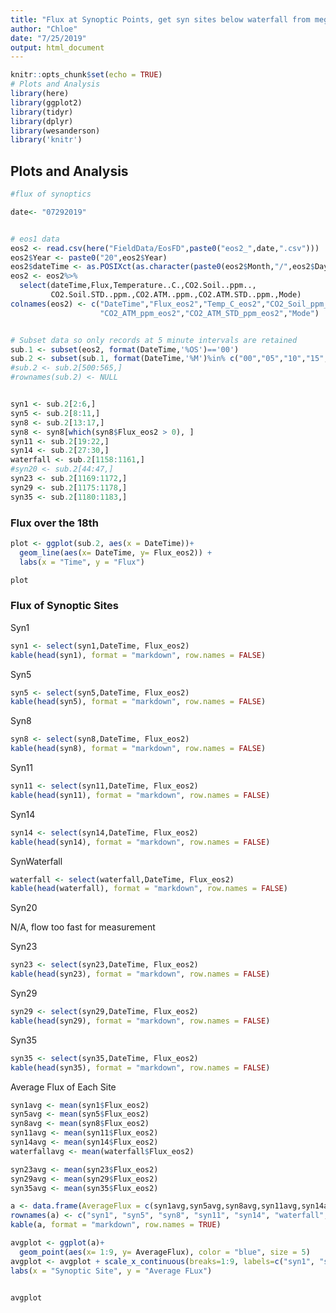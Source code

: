 ```yaml
---
title: "Flux at Synoptic Points, get syn sites below waterfall from meg* NOT COMPLETE, only waterfall, 23,29,35 correct"
author: "Chloe"
date: "7/25/2019"
output: html_document
---
```


```r
knitr::opts_chunk$set(echo = TRUE)
# Plots and Analysis
library(here)
library(ggplot2)
library(tidyr)
library(dplyr)
library(wesanderson)
library('knitr')

```

## Plots and Analysis

```r
#flux of synoptics 

date<- "07292019"


# eos1 data
eos2 <- read.csv(here("FieldData/EosFD",paste0("eos2_",date,".csv")))
eos2$Year <- paste0("20",eos2$Year)
eos2$dateTime <- as.POSIXct(as.character(paste0(eos2$Month,"/",eos2$Day,"/",eos2$Year," ",eos2$Time)), format = "%m/%d/%Y %H:%M:%OS")
eos2 <- eos2%>%
  select(dateTime,Flux,Temperature..C.,CO2.Soil..ppm..,
         CO2.Soil.STD..ppm.,CO2.ATM..ppm.,CO2.ATM.STD..ppm.,Mode)
colnames(eos2) <- c("DateTime","Flux_eos2","Temp_C_eos2","CO2_Soil_ppm_eos2","CO2_Soil_STD_ppm_eos2",
                    "CO2_ATM_ppm_eos2","CO2_ATM_STD_ppm_eos2","Mode")


# Subset data so only records at 5 minute intervals are retained
sub.1 <- subset(eos2, format(DateTime,'%OS')=='00')
sub.2 <- subset(sub.1, format(DateTime,'%M')%in% c("00","05","10","15","20","25","30","35","40","45","50","55","60"))
#sub.2 <- sub.2[500:565,]
#rownames(sub.2) <- NULL


syn1 <- sub.2[2:6,]
syn5 <- sub.2[8:11,]
syn8 <- sub.2[13:17,]
syn8 <- syn8[which(syn8$Flux_eos2 > 0), ]
syn11 <- sub.2[19:22,]
syn14 <- sub.2[27:30,]
waterfall <- sub.2[1158:1161,]
#syn20 <- sub.2[44:47,]
syn23 <- sub.2[1169:1172,]
syn29 <- sub.2[1175:1178,]
syn35 <- sub.2[1180:1183,]

```

### Flux over the 18th
```r

plot <- ggplot(sub.2, aes(x = DateTime))+
  geom_line(aes(x= DateTime, y= Flux_eos2)) +
  labs(x = "Time", y = "Flux")

plot
```


### Flux of Synoptic Sites

Syn1
```r

syn1 <- select(syn1,DateTime, Flux_eos2)
kable(head(syn1), format = "markdown", row.names = FALSE)

```
Syn5
```r

syn5 <- select(syn5,DateTime, Flux_eos2)
kable(head(syn5), format = "markdown", row.names = FALSE)

```
Syn8
```r

syn8 <- select(syn8,DateTime, Flux_eos2)
kable(head(syn8), format = "markdown", row.names = FALSE)

```
Syn11
```r

syn11 <- select(syn11,DateTime, Flux_eos2)
kable(head(syn11), format = "markdown", row.names = FALSE)

```
Syn14
```r

syn14 <- select(syn14,DateTime, Flux_eos2)
kable(head(syn14), format = "markdown", row.names = FALSE)

```
SynWaterfall
```r

waterfall <- select(waterfall,DateTime, Flux_eos2)
kable(head(waterfall), format = "markdown", row.names = FALSE)

```
Syn20

N/A, flow too fast for measurement




Syn23
```r

syn23 <- select(syn23,DateTime, Flux_eos2)
kable(head(syn23), format = "markdown", row.names = FALSE)

```
Syn29
```r

syn29 <- select(syn29,DateTime, Flux_eos2)
kable(head(syn29), format = "markdown", row.names = FALSE)

```
Syn35
```r

syn35 <- select(syn35,DateTime, Flux_eos2)
kable(head(syn35), format = "markdown", row.names = FALSE)

```

Average Flux of Each Site
```r
syn1avg <- mean(syn1$Flux_eos2)
syn5avg <- mean(syn5$Flux_eos2)
syn8avg <- mean(syn8$Flux_eos2)
syn11avg <- mean(syn11$Flux_eos2)
syn14avg <- mean(syn14$Flux_eos2)
waterfallavg <- mean(waterfall$Flux_eos2)

syn23avg <- mean(syn23$Flux_eos2)
syn29avg <- mean(syn29$Flux_eos2)
syn35avg <- mean(syn35$Flux_eos2)

a <- data.frame(AverageFlux = c(syn1avg,syn5avg,syn8avg,syn11avg,syn14avg,waterfallavg,syn23avg,syn29avg,syn35avg))
rownames(a) <- c("syn1", "syn5", "syn8", "syn11", "syn14", "waterfall", "syn23", "syn29", "syn35")
kable(a, format = "markdown", row.names = TRUE)

avgplot <- ggplot(a)+
  geom_point(aes(x= 1:9, y= AverageFlux), color = "blue", size = 5) 
avgplot <- avgplot + scale_x_continuous(breaks=1:9, labels=c("syn1", "syn5", "syn8", "syn11", "syn14", "waterfall", "syn23", "syn29", "syn35")) +
labs(x = "Synoptic Site", y = "Average FLux")
        

avgplot

```
